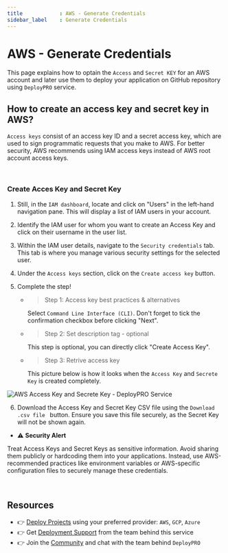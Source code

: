 ```yaml
---
title            : AWS - Generate Credentials
sidebar_label    : Generate Credentials
---
```


# AWS - Generate Credentials

This page explains how to optain the `Access` and `Secret KEY` for an AWS account and later use them to deploy your application on GitHub repository using `DeployPRO` service.

## How to create an access key and secret key in AWS?

`Access keys` consist of an access key ID and a secret access key, which are used to sign programmatic requests that you make to AWS. For better security, AWS recommends using IAM access keys instead of AWS root account access keys. 

<br />

### Create Acces Key and Secret Key

1. Still, in the `IAM dashboard`, locate and click on "Users" in the left-hand navigation pane. This will display a list of IAM users in your account.
2. Identify the IAM user for whom you want to create an Access Key and click on their username in the user list. 
3. Within the IAM user details, navigate to the `Security credentials` tab. This tab is where you manage various security settings for the selected user.
4. Under the `Access keys` section, click on the `Create access key` button.
5. Complete the step!
    
    - > Step 1: Access key best practices & alternatives

        Select `Command Line Interface (CLI)`. Don't forget to tick the confirmation checkbox before clicking "Next".

    - > Step 2: Set description tag - optional
        
        This step is optional, you can directly click "Create Access Key".

    - > Step 3: Retrive access key
        
        This picture below is how it looks when the `Access Key` and `Secrete Key` is created completely.

![AWS Access Key and Secrete Key - DeployPRO Service](https://github.com/app-generator/dummy/assets/51070104/922a0213-1e68-4c13-82b2-a67c84075ebc)


6. Download the Access Key and Secret Key CSV file using the `Download .csv file ` button. Ensure you save this file securely, as the Secret Key will not be shown again.
  
  - ⚠️ **Security Alert**
  
  Treat Access Keys and Secret Keys as sensitive information. Avoid sharing them publicly or hardcoding them into your applications. Instead, use AWS-recommended practices like environment variables or AWS-specific configuration files to securely manage these credentials.

<br />

## Resources

- 👉 [Deploy Projects](https://deploypro.dev/) using your preferred provider: `AWS`, `GCP`, `Azure`
- 👉 Get [Deployment Support](https://deploypro.dev/support/) from the team behind this service
- 👉 Join the [Community](https://discord.gg/qQhjQZhnur) and chat with the team behind `DeployPRO`
